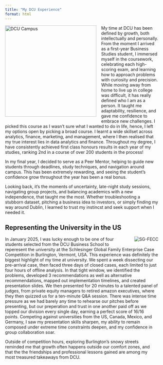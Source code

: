 ```yaml
---
title: "My DCU Experience"
format: html
---
```


<style>
  .float-left {
    float: left;
    width: 300px;
    margin: 0 1rem 1rem 0;
    object-fit: cover;
  }
  .float-right {
    float: right;
    width: 300px%;
    margin: 0 0 1rem 1rem;
    object-fit: cover;
  }
  .clearfix::after {
    content: "";
    display: block;
    clear: both;
  }
</style>

<img src="experience_images/dcu_experience.jpeg" alt="DCU Campus" class="float-left"/>

My time at DCU has been defined by growth, both intellectually and personally. From the moment I arrived as a first-year Business Studies student, I immersed myself in the coursework, celebrating each high-scoring exam, and learning how to approach problems with curiosity and precision. While moving away from home to live up in college was difficult, it has really defined who I am as a person. It taught me adaptability, resilience, and gave me confidence to embrace new challenges. I picked this course as I wasn't sure what I wanted to do in life, hence, I left my options open by picking a broad course. I learnt a wide skillset across analytics, finance, marketing, and management, where I then realised that my true interest lies in data analytics and finance. Throughout my degree, I have consistently achieved first class honours results in each year of my studies, ranking 2nd in a course of over 200 students in the process!

In my final year, I decided to serve as a Peer Mentor, helping to guide new students through deadlines, study techniques, and navigation around campus. This has been extremely rewarding, and seeing the student's confidence grow throughout the year has been a real bonus.

Looking back, it's the moments of uncertainty, late-night study sessions, navigating group projects, and balancing academics with a new independence, that taught me the most. Whether troubleshooting a stubborn dataset, pitching a business idea to investors, or simply finding my way around Dublin, I learned to trust my instincst and seek support when I needed it.




 
## Representing the University in the US

<img src="experience_images/sgfecc.jpeg" alt="SG-FECC" class="float-right"/>

In January 2025, I was lucky enough to be one of four students selected from the DCU Business School to reperesent the university at the Schlesinger Global Family Enterprise Case Competition in Burlington, Vermont, USA. This experience was definitely the biggest highlight of my time at university. We spent a week dissecting our pre-arrival case, then faced three days of closed cases, each limited to just four hours of offline analysis. In that tight window, we identified the problems, developed 3 recommendations as well as alternative recommendations, mapped out implementation timelines, and created presentation slides. We then presented for 20 minutes to a talented panel of judges, from private equity managers to retired amazon executives, where they then quizzed us for a ten-minute Q&A session. There was intense time pressure as we had barely any time to rehearse our pitches before presenting, but our preperation and trust in one another paid off as we topped our division every single day, earning a perfect score of 16/16 points. Competing against universities from the US, Canada, Mexico, and Germany, I saw my presentation skills sharpen, my ability to remain composed under extreme time constraints deepen, and my confidence in group collaboration soar.

Outside of competition hours, exploring Burlington's snowy streets reminded me that growth often happens outside our comfort zones, and that the the friendships and professional lessons gained are among my most treasured takeaways from DCU.